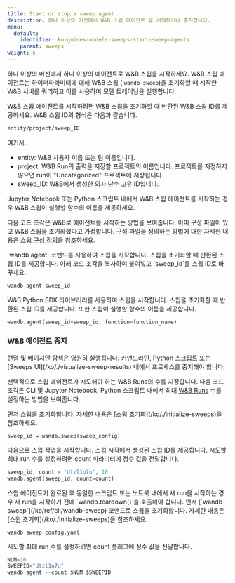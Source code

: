 ---
title: Start or stop a sweep agent
description: 하나 이상의 머신에서 W&B 스윕 에이전트 를 시작하거나 중지합니다.
menu:
  default:
    identifier: ko-guides-models-sweeps-start-sweep-agents
    parent: sweeps
weight: 5
---

하나 이상의 머신에서 하나 이상의 에이전트로 W&B 스윕을 시작하세요. W&B 스윕 에이전트는 하이퍼파라미터에 대해 W&B 스윕 ( `wandb sweep`)을 초기화할 때 시작한 W&B 서버를 쿼리하고 이를 사용하여 모델 트레이닝을 실행합니다.

W&B 스윕 에이전트를 시작하려면 W&B 스윕을 초기화할 때 반환된 W&B 스윕 ID를 제공하세요. W&B 스윕 ID의 형식은 다음과 같습니다.

```bash
entity/project/sweep_ID
```

여기서:

* entity: W&B 사용자 이름 또는 팀 이름입니다.
* project: W&B Run의 출력을 저장할 프로젝트의 이름입니다. 프로젝트를 지정하지 않으면 run이 "Uncategorized" 프로젝트에 저장됩니다.
* sweep_ID: W&B에서 생성한 의사 난수 고유 ID입니다.

Jupyter Notebook 또는 Python 스크립트 내에서 W&B 스윕 에이전트를 시작하는 경우 W&B 스윕이 실행할 함수의 이름을 제공하세요.

다음 코드 조각은 W&B로 에이전트를 시작하는 방법을 보여줍니다. 이미 구성 파일이 있고 W&B 스윕을 초기화했다고 가정합니다. 구성 파일을 정의하는 방법에 대한 자세한 내용은 [스윕 구성 정의](/ko/guides/models/sweeps/define-sweep-configuration/)을 참조하세요.

<Tabs>
<Tab title="CLI">
`wandb agent` 코맨드를 사용하여 스윕을 시작합니다. 스윕을 초기화할 때 반환된 스윕 ID를 제공합니다. 아래 코드 조각을 복사하여 붙여넣고 `sweep_id`를 스윕 ID로 바꾸세요.

```bash
wandb agent sweep_id
```
</Tab>
<Tab title="Python 스크립트 또는 노트북">
W&B Python SDK 라이브러리를 사용하여 스윕을 시작합니다. 스윕을 초기화할 때 반환된 스윕 ID를 제공합니다. 또한 스윕이 실행할 함수의 이름을 제공합니다.

```python
wandb.agent(sweep_id=sweep_id, function=function_name)
```
</Tab>
</Tabs>

### W&B 에이전트 중지

<Warning>
랜덤 및 베이지안 탐색은 영원히 실행됩니다. 커맨드라인, Python 스크립트 또는 [Sweeps UI](/ko/./visualize-sweep-results) 내에서 프로세스를 중지해야 합니다.
</Warning>

선택적으로 스윕 에이전트가 시도해야 하는 W&B Runs의 수를 지정합니다. 다음 코드 조각은 CLI 및 Jupyter Notebook, Python 스크립트 내에서 최대 [W&B Runs](/ko/ref/python/run) 수를 설정하는 방법을 보여줍니다.

<Tabs>
<Tab title="Python 스크립트 또는 노트북">
먼저 스윕을 초기화합니다. 자세한 내용은 [스윕 초기화](/ko/./initialize-sweeps)을 참조하세요.

```
sweep_id = wandb.sweep(sweep_config)
```

다음으로 스윕 작업을 시작합니다. 스윕 시작에서 생성된 스윕 ID를 제공합니다. 시도할 최대 run 수를 설정하려면 count 파라미터에 정수 값을 전달합니다.

```python
sweep_id, count = "dtzl1o7u", 10
wandb.agent(sweep_id, count=count)
```

<Warning>
스윕 에이전트가 완료된 후 동일한 스크립트 또는 노트북 내에서 새 run을 시작하는 경우 새 run을 시작하기 전에 `wandb.teardown()`을 호출해야 합니다.
</Warning>
</Tab>
<Tab title="CLI">
먼저 [`wandb sweep`](/ko/ref/cli/wandb-sweep) 코맨드로 스윕을 초기화합니다. 자세한 내용은 [스윕 초기화](/ko/./initialize-sweeps)을 참조하세요.

```
wandb sweep config.yaml
```

시도할 최대 run 수를 설정하려면 count 플래그에 정수 값을 전달합니다.

```python
NUM=10
SWEEPID="dtzl1o7u"
wandb agent --count $NUM $SWEEPID
```
</Tab>
</Tabs>
